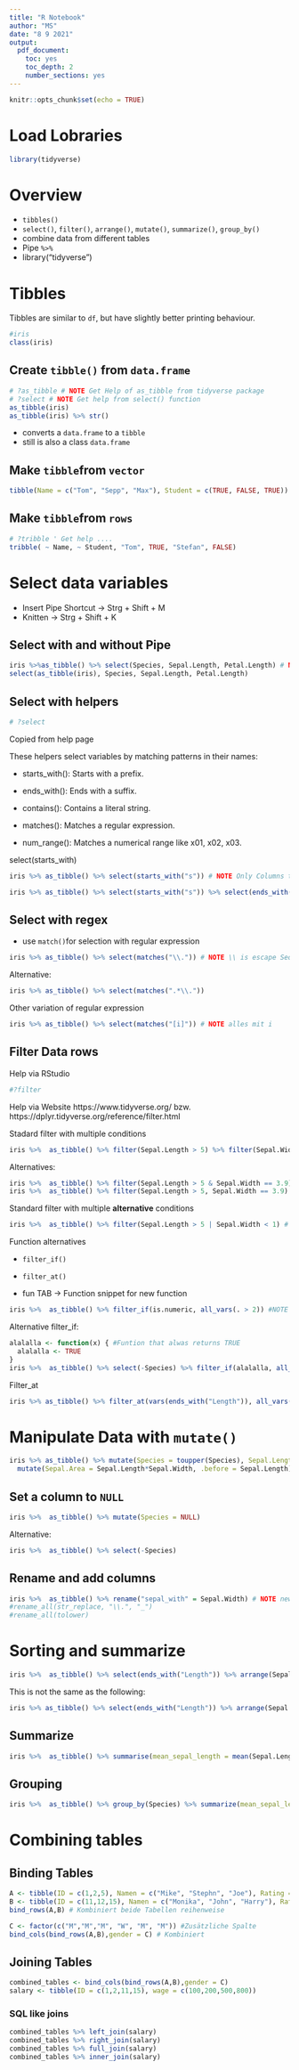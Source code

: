 ```yaml
---
title: "R Notebook"
author: "MS"
date: "8 9 2021"
output: 
  pdf_document:
    toc: yes
    toc_depth: 2
    number_sections: yes
---
```


```r
knitr::opts_chunk$set(echo = TRUE)
```

# Load Lobraries {-}
```r
library(tidyverse)
```


# Overview

- `tibbles()`
- `select()`, `filter()`, `arrange()`, `mutate()`, `summarize()`, `group_by()`
- combine data from different tables
- Pipe `%>%`
- library("tidyverse")

# Tibbles

Tibbles are similar to `df`, but have slightly better printing behaviour.

```r
#iris
class(iris)
```


## Create `tibble()` from `data.frame`

```r
# ?as_tibble # NOTE Get Help of as_tibble from tidyverse package
# ?select # NOTE Get help from select() function
as_tibble(iris)
as_tibble(iris) %>% str()
```


- converts a `data.frame` to a `tibble`
- still is also a class `data.frame`

## Make `tibble`from `vector`

```r
tibble(Name = c("Tom", "Sepp", "Max"), Student = c(TRUE, FALSE, TRUE))
```


## Make `tibble`from `rows`

```r
# ?tribble ' Get help .... 
tribble( ~ Name, ~ Student, "Tom", TRUE, "Stefan", FALSE) 
```


# Select data variables

- Insert Pipe Shortcut -> Strg + Shift + M
- Knitten -> Strg + Shift + K

## Select with and without Pipe

```r
iris %>%as_tibble() %>% select(Species, Sepal.Length, Petal.Length) # NOTE Change Variable Order
select(as_tibble(iris), Species, Sepal.Length, Petal.Length)
```

## Select with helpers

```r
# ?select
```

Copied from help page

These helpers select variables by matching patterns in their names:

- starts_with(): Starts with a prefix.

- ends_with(): Ends with a suffix.

- contains(): Contains a literal string.

- matches(): Matches a regular expression.

- num_range(): Matches a numerical range like x01, x02, x03.


 select(starts_with)
```r
iris %>% as_tibble() %>% select(starts_with("s")) # NOTE Only Columns that starts with S or s

iris %>% as_tibble() %>% select(starts_with("s")) %>% select(ends_with("th"))
```


## Select with regex

- use `match()`for selection with regular expression

```r
iris %>% as_tibble() %>% select(matches("\\.")) # NOTE \\ is escape Sequence ofr \ 
```

Alternative:

```r
iris %>% as_tibble() %>% select(matches(".*\\.")) 
```


Other variation of regular expression

```r
iris %>% as_tibble() %>% select(matches("[i]")) # NOTE alles mit i
```


## Filter Data rows

Help via RStudio
```r
#?filter
```

Help via Website
https://www.tidyverse.org/ bzw. https://dplyr.tidyverse.org/reference/filter.html


Stadard filter with multiple conditions

```r
iris %>%  as_tibble() %>% filter(Sepal.Length > 5) %>% filter(Sepal.Width == 3.9)
```

Alternatives:

```r
iris %>%  as_tibble() %>% filter(Sepal.Length > 5 & Sepal.Width == 3.9)
iris %>%  as_tibble() %>% filter(Sepal.Length > 5, Sepal.Width == 3.9)

```

Standard filter with multiple **alternative** conditions

```r
iris %>%  as_tibble() %>% filter(Sepal.Length > 5 | Sepal.Width < 1) # Note || makes weird shit

```

Function alternatives

- `filter_if()`
- `filter_at()`


- fun TAB -> Function snippet for new function

```r

iris %>%  as_tibble() %>% filter_if(is.numeric, all_vars(. > 2)) #NOTE Check if column is Numeriv and check if <2
```
Alternative filter_if:
```r
alalalla <- function(x) { #Funtion that alwas returns TRUE
  alalalla <- TRUE
}
iris %>%  as_tibble() %>% select(-Species) %>% filter_if(alalalla, all_vars(. > 2)) #Filter char column (Species) that <2 works
```


Filter_at



```r
iris %>% as_tibble() %>% filter_at(vars(ends_with("Length")), all_vars(. > 6.5)) # Erklärung: ??!?!?!??!? geht halt ..... alles fürn arsch in der LV -.-
```


# Manipulate Data with `mutate()`

```r
iris %>% as_tibble() %>% mutate(Species = toupper(Species), Sepal.Length = 100 * Sepal.Length) %>% #NOTE Spalte ändern
  mutate(Sepal.Area = Sepal.Length*Sepal.Width, .before = Sepal.Length) # NOTE Spalte dazu an bestimmter stelle
```
## Set a column to `NULL`

```r
iris %>%  as_tibble() %>% mutate(Species = NULL)
```

Alternative:

```r
iris %>%  as_tibble() %>% select(-Species)
```

## Rename and add columns

```r
iris %>%  as_tibble() %>% rename("sepal_with" = Sepal.Width) # NOTE new_name = OLD_names
#rename_all(str_replace, "\\.", "_")
#rename_all(tolower)
```
# Sorting and summarize

```r

iris %>%  as_tibble() %>% select(ends_with("Length")) %>% arrange(Sepal.Length, desc(Petal.Length))
```

This is not the same as the following:
```r
iris %>% as_tibble() %>% select(ends_with("Length")) %>% arrange(Sepal.Length, desc(Sepal.Length)) %>% arrange(desc(Petal.Length))
```
## Summarize

```r
iris %>%  as_tibble() %>% summarise(mean_sepal_length = mean(Sepal.Length), mean_sepal_width = mean(Sepal.Width), max_sepal_length = max(Sepal.Length))
```

## Grouping

```r
iris %>%  as_tibble() %>% group_by(Species) %>% summarize(mean_sepal_length = mean(Sepal.Length), mean_sepal_width = mean(Sepal.Width), max_sepal_length = max(Sepal.Length))
```


# Combining tables

## Binding Tables

```r
A <- tibble(ID = c(1,2,5), Namen = c("Mike", "Stephn", "Joe"), Rating = c("AAA", "AA", "A"))
B <- tibble(ID = c(11,12,15), Namen = c("Monika", "John", "Harry"), Rating = c("AA", "AA", "A"))
bind_rows(A,B) # Kombiniert beide Tabellen reihenweise

C <- factor(c("M","M","M", "W", "M", "M")) #Zusätzliche Spalte
bind_cols(bind_rows(A,B),gender = C) # Kombiniert
```

## Joining Tables

```r
combined_tables <- bind_cols(bind_rows(A,B),gender = C)
salary <- tibble(ID = c(1,2,11,15), wage = c(100,200,500,800))
```

### SQL like joins

```r
combined_tables %>% left_join(salary)
combined_tables %>% right_join(salary)
combined_tables %>% full_join(salary)
combined_tables %>% inner_join(salary)
```
 
 